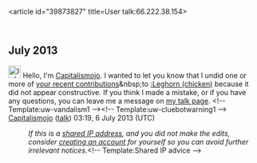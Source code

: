 <article id="39873827" title=User talk:66.222.38.154>
	<talkpage id="39873827" title="User talk:66.222.38.154">

== July 2013 ==
[[File:Information.svg|25px|alt=Information icon]] Hello, I'm [[User:Capitalismojo|Capitalismojo]]. I wanted to let you know that I undid one or more of [[Special:Contributions/66.222.38.154|your recent contributions]]&amp;nbsp;to [[:Leghorn (chicken)]] because it did not appear constructive. If you think I made a mistake, or if you have any questions, you can leave me a message on [[User_talk:Capitalismojo|my talk page]]. &lt;!-- Template:uw-vandalism1 --&gt;&lt;!-- Template:uw-cluebotwarning1 --&gt;   [[User:Capitalismojo|Capitalismojo]] ([[User talk:Capitalismojo|talk]]) 03:19, 6 July 2013 (UTC)
:''If this is a [[Network address translation|shared IP address]], and you did not make the edits, consider [[Wikipedia:Why create an account?|creating an account]] for yourself so you can avoid further irrelevant notices.''&lt;!-- Template:Shared IP advice --&gt;
	</talkpage>
</article>